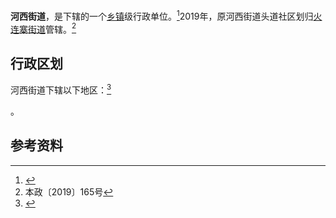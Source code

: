{{中国乡级行政区|21/05/03/003/000
| 电话区号 = 24
}}

'''河西街道'''，是{{PRC admin/fullname|21/05/03/003/000|3}}下辖的一个[[乡镇|乡镇]]级行政单位。<ref>{{PRC admin/ref sgc|{{PRC admin/parent|21/05/03/003/000}}}}</ref>2019年，原河西街道头道社区划归[[火连寨街道|火连寨街道]]管辖。<ref>本政〔2019〕165号</ref>

== 行政区划 ==

河西街道下辖以下地区：<ref>{{PRC admin/ref sgc|21/05/03/003/000}}</ref>

{{PRC admin/children|21/05/03/003/000}}。

== 参考资料 ==

{{reflist}}

{{PRC admin/navcat|21/05/03/003/000}}